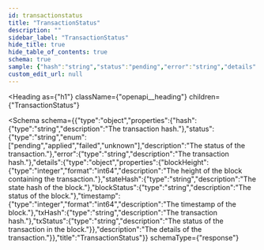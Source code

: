 ```yaml
---
id: transactionstatus
title: "TransactionStatus"
description: ""
sidebar_label: "TransactionStatus"
hide_title: true
hide_table_of_contents: true
schema: true
sample: {"hash":"string","status":"pending","error":"string","details":{"blockHeight":0,"stateHash":"string","blockStatus":"string","timestamp":0,"txHash":"string","txStatus":"string"}}
custom_edit_url: null
---
```



<Heading
  as={"h1"}
  className={"openapi__heading"}
  children={"TransactionStatus"}
>
</Heading>





<Schema
  schema={{"type":"object","properties":{"hash":{"type":"string","description":"The transaction hash."},"status":{"type":"string","enum":["pending","applied","failed","unknown"],"description":"The status of the transaction."},"error":{"type":"string","description":"The transaction hash."},"details":{"type":"object","properties":{"blockHeight":{"type":"integer","format":"int64","description":"The height of the block containing the transaction."},"stateHash":{"type":"string","description":"The state hash of the block."},"blockStatus":{"type":"string","description":"The status of the block."},"timestamp":{"type":"integer","format":"int64","description":"The timestamp of the block."},"txHash":{"type":"string","description":"The transaction hash."},"txStatus":{"type":"string","description":"The status of the transaction in the block."}},"description":"The details of the transaction."}},"title":"TransactionStatus"}}
  schemaType={"response"}
>
  
</Schema>
            